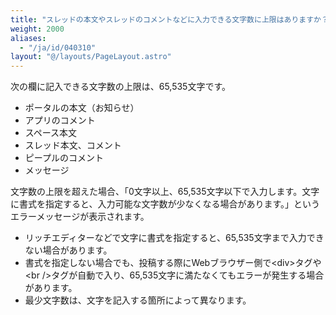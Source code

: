 ```yaml
---
title: "スレッドの本文やスレッドのコメントなどに入力できる文字数に上限はありますか？"
weight: 2000
aliases:
  - "/ja/id/040310"
layout: "@/layouts/PageLayout.astro"
---
```




次の欄に記入できる文字数の上限は、65,535文字です。  

* ポータルの本文（お知らせ）
* アプリのコメント
* スペース本文
* スレッド本文、コメント
* ピープルのコメント
* メッセージ

文字数の上限を超えた場合、「0文字以上、65,535文字以下で入力します。文字に書式を指定すると、入力可能な文字数が少なくなる場合があります。」というエラーメッセージが表示されます。  

<Note>

* リッチエディターなどで文字に書式を指定すると、65,535文字まで入力できない場合があります。  
* 書式を指定しない場合でも、投稿する際にWebブラウザー側で\<div>タグや\<br />タグが自動で入り、65,535文字に満たなくてもエラーが発生する場合があります。  
* 最少文字数は、文字を記入する箇所によって異なります。  

</Note>
